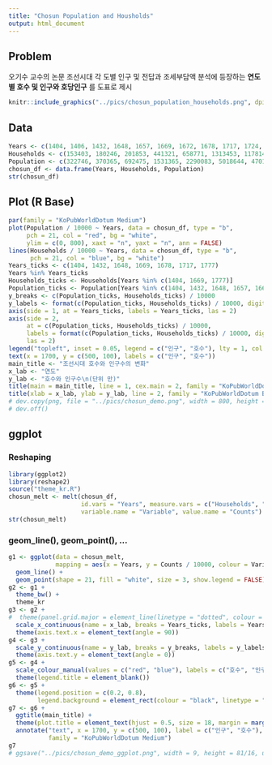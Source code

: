 ```yaml
---
title: "Chosun Population and Housholds"
output: html_document
---
```


## Problem

오기수 교수의 논문 조선시대 각 도별 인구 및 전답과 조세부담액 분석에 등장하는 __연도별 호수 및 인구와 호당인구__ 를 도표로 제시

```r
knitr::include_graphics("../pics/chosun_population_households.png", dpi = 84)
```

<P style = "page-break-before:always">

## Data

```r
Years <- c(1404, 1406, 1432, 1648, 1657, 1669, 1672, 1678, 1717, 1724, 1726, 1777)
Households <- c(153403, 180246, 201853, 441321, 658771, 1313453, 1178144, 1342428, 1560561, 1572086, 1576598, 1715371)
Population <- c(322746, 370365, 692475, 1531365, 2290083, 5018644, 4701359, 5246972, 6846568, 6865286, 7032425, 7238546)
chosun_df <- data.frame(Years, Households, Population)
str(chosun_df)
```

## Plot (R Base)

```r
par(family = "KoPubWorldDotum Medium")
plot(Population / 10000 ~ Years, data = chosun_df, type = "b", 
     pch = 21, col = "red", bg = "white",
     ylim = c(0, 800), xaxt = "n", yaxt = "n", ann = FALSE)
lines(Households / 10000 ~ Years, data = chosun_df, type = "b",
      pch = 21, col = "blue", bg = "white")
Years_ticks <- c(1404, 1432, 1648, 1669, 1678, 1717, 1777)
Years %in% Years_ticks
Households_ticks <- Households[Years %in% c(1404, 1669, 1777)]
Population_ticks <- Population[Years %in% c(1404, 1432, 1648, 1657, 1669, 1717, 1777)]
y_breaks <- c(Population_ticks, Households_ticks) / 10000
y_labels <- format(c(Population_ticks, Households_ticks) / 10000, digits = 3, nsmall = 0)
axis(side = 1, at = Years_ticks, labels = Years_ticks, las = 2)
axis(side = 2, 
     at = c(Population_ticks, Households_ticks) / 10000, 
     labels = format(c(Population_ticks, Households_ticks) / 10000, digits = 3, nsmall = 0), 
     las = 2)
legend("topleft", inset = 0.05, legend = c("인구", "호수"), lty = 1, col = c("red", "blue"))
text(x = 1700, y = c(500, 100), labels = c("인구", "호수"))
main_title <- "조선시대 호수와 인구수의 변화"
x_lab <- "연도"
y_lab <- "호수와 인구수\n(단위 만)"
title(main = main_title, line = 1, cex.main = 2, family = "KoPubWorldDotum Bold")
title(xlab = x_lab, ylab = y_lab, line = 2, family = "KoPubWorldDotum Bold")
# dev.copy(png, file = "../pics/chosun_demo.png", width = 800, height = 450)
# dev.off()
```

<!--
<P style = "page-break-before:always">
-->

## ggplot

### Reshaping

```r
library(ggplot2)
library(reshape2)
source("theme_kr.R")
chosun_melt <- melt(chosun_df, 
                    id.vars = "Years", measure.vars = c("Households", "Population"),
                    variable.name = "Variable", value.name = "Counts")
str(chosun_melt)
```

### geom_line(), geom_point(), ...

```r
g1 <- ggplot(data = chosun_melt, 
             mapping = aes(x = Years, y = Counts / 10000, colour = Variable)) + 
  geom_line() + 
  geom_point(shape = 21, fill = "white", size = 3, show.legend = FALSE) 
g2 <- g1 + 
  theme_bw() +  
  theme_kr
g3 <- g2 + 
#  theme(panel.grid.major = element_line(linetype = "dotted", colour = "black")) +
  scale_x_continuous(name = x_lab, breaks = Years_ticks, labels = Years_ticks) +
  theme(axis.text.x = element_text(angle = 90))
g4 <- g3 +
  scale_y_continuous(name = y_lab, breaks = y_breaks, labels = y_labels) +
  theme(axis.text.y = element_text(angle = 0))
g5 <- g4 + 
  scale_colour_manual(values = c("red", "blue"), labels = c("호수", "인구수")) +
  theme(legend.title = element_blank())
g6 <- g5 + 
  theme(legend.position = c(0.2, 0.8), 
        legend.background = element_rect(colour = "black", linetype = "solid"))
g7 <- g6 + 
  ggtitle(main_title) + 
  theme(plot.title = element_text(hjust = 0.5, size = 18, margin = margin(b = 12))) +
  annotate("text", x = 1700, y = c(500, 100), label = c("인구", "호수"), 
           family = "KoPubWorldDotum Medium")
g7
# ggsave("../pics/chosun_demo_ggplot.png", width = 9, height = 81/16, units = "in", dpi = 72)
```

